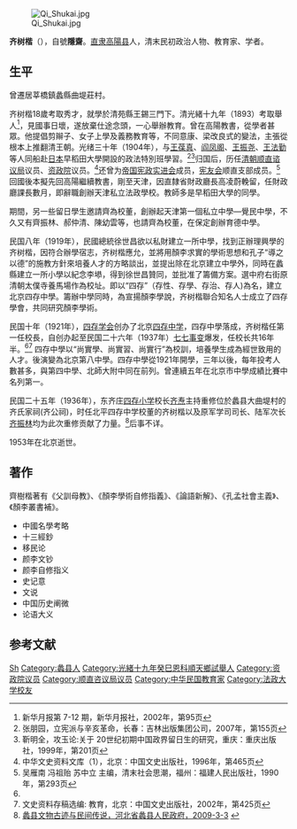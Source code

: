 [[File:Qi_Shukai.jpg|thumb]]

'''齐树楷'''（{{bd|1869年||1953年||Q}}），自號'''隱齋'''。[[直隶|直隶]][[高陽县|高陽县]]人，清末民初政治人物、教育家、学者。

==生平==
曾遷居莘橋鎮蠡縣曲堤莊村。

齐树楷18歲考取秀才，就學於清苑縣王錫三門下。清光緒十九年（1893）考取舉人<ref name=xhyb>新华月报第 7-12 期，新华月报社，2002年，第95页</ref>，見國事日壞，遂放棄仕途念頭，一心舉辦教育。曾在高陽教書，從學者甚眾。他提倡剪辮子、女子上學及義務教育等，不同意康、梁改良式的變法，主張從根本上推翻清王朝。光绪三十年（1904年），与[[王葆真|王葆真]]、[[阎凤阁|阎凤阁]]、[[王振尧|王振尧]]、[[王法勤|王法勤]]等人同船赴[[日本|日本]]早稻田大學開設的政法特別班學習。<ref>张朋园，立宪派与辛亥革命，长春：吉林出版集团公司，2007年，第155页</ref><ref>靳明全，攻玉论:关于 20世纪初期中国政界留日生的研究，重庆：重庆出版社，1999年，第201页</ref>归国后，历任[[清朝|清朝]][[顺直谘议局|顺直谘议局]]议员、[[资政院|资政院]]议员。<ref>中华文史资料文库（1），北京：中国文史出版社，1996年，第465页</ref>还曾为[[帝国宪政实进会|帝国宪政实进会]]成员，[[宪友会|宪友会]]顺直支部成员。<ref>吴雁南 冯祖贻 苏中立 主编，清末社会思潮，福州：福建人民出版社，1990年，第293页</ref>回國後本擬先回高陽繼續教書，剛至天津，因直隸省財政廳長高凌蔚輓留，任財政廳課長數月，即辭職創辦天津私立法政學校。教師多是早稻田大學的同學。

期間，另一些留日學生邀請齊為校董，創辦起天津第一個私立中學—覺民中學，不久又有齊振林、郝仲清、陳幼雲等，也請齊為校董，在保定創辦育德中學。

民国八年（1919年），民國總統徐世昌欲以私財建立一所中學，找到正辦理興學的齐树楷，因符合辦學宿志，齐树楷應允，並將用顏李求實的學術思想和孔子“導之以德”的施教方針來培養人才的方略談出，並提出除在北京建立中學外，同時在蠡縣建立一所小學以紀念李塨，得到徐世昌贊同，並批准了籌備方案。選中府右街原清朝太僕寺養馬場作為校址。即以“四存”（存性、存學、存治、存人)為名，建立北京四存中學。籌辦中學同時，為宣揚顏李學說，齐树楷聯合知名人士成立了四存學會，共同研究顏李學術。

民国十年（1921年），[[四存学会|四存学会]]创办了北京[[四存中学|四存中学]]，四存中學落成，齐树楷任第一任校長，自创办起至民国二十六年（1937年）[[七七事变|七七事变]]爆发，任校长共16年半。<ref name=xhyb/><ref>文史资料存稿选编: 教育，北京：中国文史出版社，2002年，第425页</ref> 四存中學以“尚實學、尚實習、尚實行”為校訓，培養學生成為經世致用的人才。後演變為北京第八中學。四存中學從1921年開學，三年以後，每年投考人數甚多，與第四中學、北師大附中同在前列。曾連續五年在北京市中學成績比賽中名列第一。

民国二十五年（1936年），东齐庄[[四存小学|四存小学]]校长[[齐焘|齐焘]]主持重修位於蠡县大曲堤村的齐氏家祠(齐公祠)，时任北平四存中学校董的齐树楷以及原军学司司长、陆军次长[[齐振林|齐振林]]均为此次重修贡献了力量。<ref>[http://www.lixian.gov.cn/typenews.asp?id=353 蠡县文物古迹与民间传说，河北省蠡县人民政府，2009-3-3] {{webarchive|url=https://web.archive.org/web/20120426163423/http://www.lixian.gov.cn/typenews.asp?id=353 |date=2012-04-26 }}</ref>后事不详。

1953年在北京逝世。

==著作==
齊樹楷著有《父訓母教》、《顏李學術自修指義》、《論語新解》、《孔孟社會主義》、《顏李叢書補》。
*中國名學考略
*十三經鈔
*移民论
*颜李文钞
*颜李自修指义
*史记意
*文说
*中国历史阐微
*论语大义

==参考文献==
{{reflist}}

{{資政院議員}}

{{Authority control}}

{{DEFAULTSORT:Qi齐}}
[[Category:齊姓|Sh]]
[[Category:蠡县人|Category:蠡县人]]
[[Category:光緒十九年癸巳恩科順天鄉試舉人|Category:光緒十九年癸巳恩科順天鄉試舉人]]
[[Category:资政院议员|Category:资政院议员]]
[[Category:顺直咨议局议员|Category:顺直咨议局议员]]
[[Category:中华民国教育家|Category:中华民国教育家]]
[[Category:法政大学校友|Category:法政大学校友]]